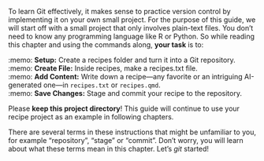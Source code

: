 To learn Git effectively, it makes sense to practice version control by implementing it on your own small project.
For the purpose of this guide, we will start off with a small project that only involves plain-text files.
You don't need to know any programming language like R or Python.
So while reading this chapter and using the commands along, **your task** is to:

:memo: **Setup:** Create a recipes folder and turn it into a Git repository. <br>
:memo: **Create File:** Inside recipes, make a recipes.txt file. <br>
:memo: **Add Content:** Write down a recipe—any favorite or an intriguing AI-generated one—in `recipes.txt` or `recipes.qmd`. <br>
:memo: **Save Changes:**  Stage and commit your recipe to the repository. <br>

Please **keep this project directory**!
This guide will continue to use your recipe project as an example in following chapters.

There are several terms in these instructions that might be unfamiliar to you, for example "repository", "stage" or "commit".
Don't worry, you will learn about what these terms mean in this chapter.
Let's *git* started!